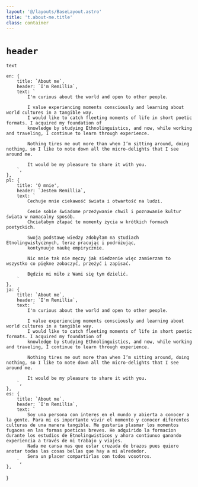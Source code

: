 ```yaml
---
layout: '@/layouts/BaseLayout.astro'
title: 't.about-me.title'
class: container
---
```


# `header`

`text`

    en: {
        title: `About me`,
        header: `I'm Remillia`,
        text: `
            I'm curious about the world and open to other people.

            I value experiencing moments consciously and learning about world cultures in a tangible way.
            I would like to catch fleeting moments of life in short poetic formats. I acquired my foundation of 
            knowledge by studying Ethnolinguistics, and now, while working and traveling, I continue to learn through experience.
            
            Nothing tires me out more than when I’m sitting around, doing nothing, so I like to note down all the micro-delights that I see around me.

            It would be my pleasure to share it with you.
        `,
    },
    pl: {
        title: 'O mnie',
        header: `Jestem Remillia`,
        text: `
            Cechuje mnie ciekawość świata i otwartość na ludzi.

            Cenie sobie świadome przeżywanie chwil i poznawanie kultur świata w namacalny sposób.
            Chciałabym złapać te momenty życia w krótkich formach poetyckich.

            Swoją podstawę wiedzy zdobyłam na studiach Etnolingwistycznych, teraz pracując i podróżując,
            kontynuuje naukę empirycznie.

            Nic mnie tak nie męczy jak siedzenie więc zamierzam to wszystko co piękne zobaczyć, przeżyć i zapisać.

            Będzie mi miło z Wami się tym dzielić. 
        `
    },
    ja: {
        title: `About me`,
        header: `I'm Remillia`,
        text: `
            I'm curious about the world and open to other people.

            I value experiencing moments consciously and learning about world cultures in a tangible way.
            I would like to catch fleeting moments of life in short poetic formats. I acquired my foundation of 
            knowledge by studying Ethnolinguistics, and now, while working and traveling, I continue to learn through experience.
            
            Nothing tires me out more than when I’m sitting around, doing nothing, so I like to note down all the micro-delights that I see around me.

            It would be my pleasure to share it with you.
        `,
    },
    es: {
        title: `About me`,
        header: `I'm Remillia`,
        text: `
            Soy una persona con interes en el mundo y abierta a conocer a la gente. Para mi es importante vivir el momento y conocer diferentes culturas de una manera tangible. Me gustaria plasmar los momentos fugaces en las formas poeticas breves. He adquirido la formacion durante los estudios de Etnolingwisticos y ahora contiunuo ganando experiencia a través de mi trabajo y viajes.
            Nada me cansa mas que estar cruzada de brazos pues quiero anotar todas las cosas bellas que hay a mi alrededor. 
            Sera un placer compartirlas con todos vosotros.    
        `,
    },
}